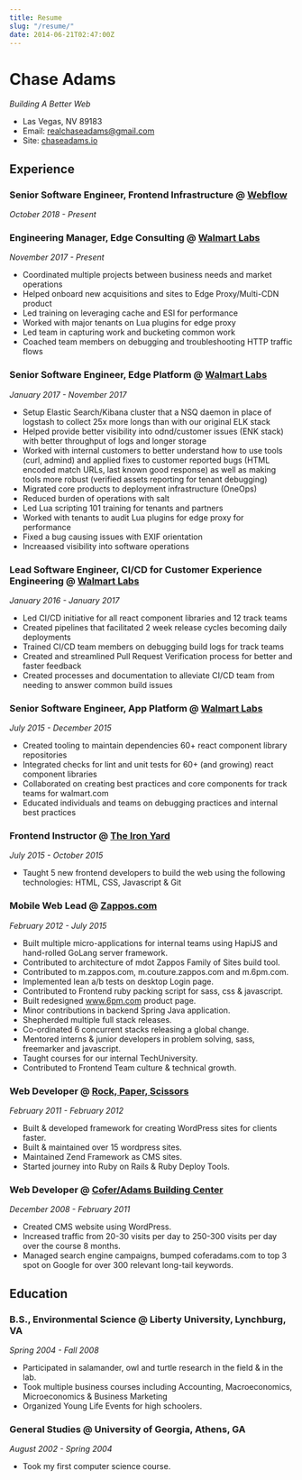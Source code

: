 ```yaml
---
title: Resume
slug: "/resume/"
date: 2014-06-21T02:47:00Z
---
```


# Chase Adams
*Building A Better Web*

- Las Vegas, NV 89183
- Email: [realchaseadams@gmail.com](mailto:realchaseadams@gmail.com)
- Site: [chaseadams.io](https://chaseadams.io)

## Experience

### Senior Software Engineer, Frontend Infrastructure @ [Webflow](https://webflow.com)

*October 2018 - Present*

### Engineering Manager, Edge Consulting @ [Walmart Labs](https://www.walmartlabs.com/)

*November 2017 - Present*

- Coordinated multiple projects between business needs and market operations
- Helped onboard new acquisitions and sites to Edge Proxy/Multi-CDN product
- Led training on leveraging cache and ESI for performance
- Worked with major tenants on Lua plugins for edge proxy
- Led team in capturing work and bucketing common work
- Coached team members on debugging and troubleshooting HTTP traffic flows

### Senior Software Engineer, Edge Platform @ [Walmart Labs](https://www.walmartlabs.com/)

*January 2017 - November 2017*

- Setup Elastic Search/Kibana cluster that a NSQ daemon in place of logstash to collect 25x more longs than with our original ELK stack
- Helped provide better visibility into odnd/customer issues (ENK stack) with better throughput of logs and longer storage
- Worked with internal customers to better understand how to use tools (curl, admind) and applied fixes to customer reported bugs (HTML encoded match URLs, last known good response) as well as making tools more robust (verified assets reporting for tenant debugging)
- Migrated core products to deployment infrastructure (OneOps)
- Reduced burden of operations with salt
- Led Lua scripting 101 training for tenants and partners
- Worked with tenants to audit Lua plugins for edge proxy for performance
- Fixed a bug causing issues with EXIF orientation
- Increaased visibility into software operations

### Lead Software Engineer, CI/CD for Customer Experience Engineering @ [Walmart Labs](https://www.walmartlabs.com/)

*January 2016 - January 2017*

- Led CI/CD initiative for all react component libraries and 12 track teams
- Created pipelines that facilitated 2 week release cycles becoming daily deployments
- Trained CI/CD team members on debugging build logs for track teams
- Created and streamlined Pull Request Verification process for better and faster feedback
- Created processes and documentation to alleviate CI/CD team from needing to answer common build issues

### Senior Software Engineer, App Platform @ [Walmart Labs](https://www.walmartlabs.com/)

*July 2015 - December 2015*

- Created tooling to maintain dependencies 60+ react component library repositories
- Integrated checks for lint and unit tests for 60+ (and growing) react component libraries
- Collaborated on creating best practices and core components for track teams for walmart.com
- Educated individuals and teams on debugging practices and internal best practices

### Frontend Instructor @ [The Iron Yard](https://www.theironyard.com)

*July 2015 - October 2015*

- Taught 5 new frontend developers to build the web using the following technologies: HTML, CSS, Javascript & Git

### Mobile Web Lead @ [Zappos.com](https://www.zappos.com)

*February 2012 - July 2015*

- Built multiple micro-applications for internal teams using HapiJS and hand-rolled GoLang server framework.
- Contributed to architecture of mdot Zappos Family of Sites build tool.
- Contributed to m.zappos.com, m.couture.zappos.com and m.6pm.com.
- Implemented lean a/b tests on desktop Login page.
- Contributed to Frontend ruby packing script for sass, css & javascript.
- Built redesigned www.6pm.com product page.
- Minor contributions in backend Spring Java application.
- Shepherded multiple full stack releases.
- Co-ordinated 6 concurrent stacks releasing a global change.
- Mentored interns & junior developers in problem solving, sass, freemarker and javascript.
- Taught courses for our internal TechUniversity.
- Contributed to Frontend Team culture & technical growth.

### Web Developer @ [Rock, Paper, Scissors](https://www.123shoot.com)

*February 2011 - February 2012*

- Built & developed framework for creating WordPress sites for clients faster.
- Built & maintained over 15 wordpress sites.
- Maintained Zend Framework as CMS sites.
- Started journey into Ruby on Rails & Ruby Deploy Tools.

### Web Developer @ [Cofer/Adams Building Center](https://www.coferadams.com)

*December 2008 - February 2011*

- Created CMS website using WordPress.
- Increased traffic from 20-30 visits per day to 250-300 visits per day over the course 8 months.
- Managed search engine campaigns, bumped coferadams.com to top 3 spot on Google for over 300 relevant long-tail keywords.

## Education

### B.S., Environmental Science @ Liberty University, Lynchburg, VA

*Spring 2004 - Fall 2008*

- Participated in salamander, owl and turtle research in the field & in the lab.
- Took multiple business courses including Accounting, Macroeconomics, Microeconomics & Business Marketing
- Organized Young Life Events for high schoolers.

### General Studies @ University of Georgia, Athens, GA

*August 2002 - Spring 2004*

- Took my first computer science course.
